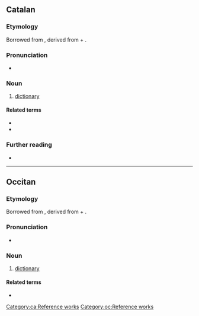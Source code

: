 ==Catalan==

===Etymology===
Borrowed from {{bor|ca|ML.|dictiōnārium||dictionary}}, derived from {{der|ca|la|dictiō||saying, speaking}} + {{m|la|-ārium}}.

===Pronunciation===
* {{ca-IPA}}

===Noun===
{{ca-noun|m}}

# [[dictionary]]

====Related terms====
* {{l|ca|dicció}}
* {{l|ca|dir}}

===Further reading===
* {{R:IEC2}}

[[Category:ca:Reference works]]

----

==Occitan==

===Etymology===
Borrowed from {{bor|oc|ML.|dictiōnārium||dictionary}}, derived from {{der|oc|la|dictiō||saying, speaking}} + {{m|la|-ārium}}.

===Pronunciation===
* {{IPA|oc|/dit͡sjuˈnaɾi/}}

===Noun===
{{oc-noun|m}}

# [[dictionary]]

====Related terms====
* {{l|oc|dire}}

[[Category:oc:Reference works]]